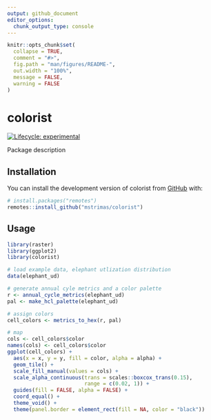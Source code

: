 ```yaml
---
output: github_document
editor_options: 
  chunk_output_type: console
---
```


```r
knitr::opts_chunk$set(
  collapse = TRUE,
  comment = "#>",
  fig.path = "man/figures/README-",
  out.width = "100%",
  message = FALSE,
  warning = FALSE
)
```

# colorist

<!-- badges: start -->
[![Lifecycle: experimental](https://img.shields.io/badge/lifecycle-experimental-orange.svg)](https://www.tidyverse.org/lifecycle/#experimental)
<!-- badges: end -->

Package description

## Installation

You can install the development version of colorist from [GitHub](https://github.com/mstrimas/colorist) with:

```r
# install.packages("remotes")
remotes::install_github("mstrimas/colorist")
```

## Usage

```r
library(raster)
library(ggplot2)
library(colorist)

# load example data, elephant utlization distribution
data(elephant_ud)

# generate annual cyle metrics and a color palette
r <- annual_cycle_metrics(elephant_ud)
pal <- make_hcl_palette(elephant_ud)

# assign colors
cell_colors <- metrics_to_hex(r, pal)

# map
cols <- cell_colors$color
names(cols) <- cell_colors$color
ggplot(cell_colors) +
  aes(x = x, y = y, fill = color, alpha = alpha) +
  geom_tile() +
  scale_fill_manual(values = cols) +
  scale_alpha_continuous(trans = scales::boxcox_trans(0.15),
                         range = c(0.02, 1)) +
  guides(fill = FALSE, alpha = FALSE) + 
  coord_equal() +
  theme_void() +
  theme(panel.border = element_rect(fill = NA, color = "black"))
```

